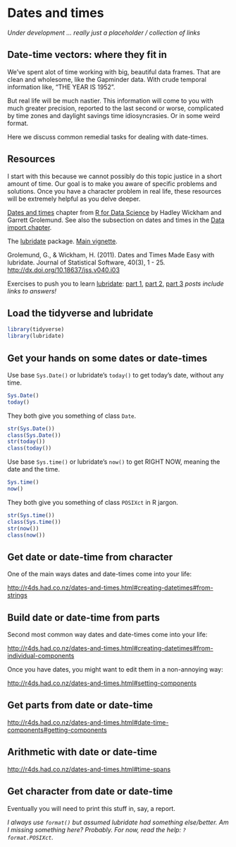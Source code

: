 # Dates and times {#date-time}

*Under development ... really just a placeholder / collection of links*

## Date-time vectors: where they fit in

We've spent alot of time working with big, beautiful data frames. That are clean and wholesome, like the Gapminder data. With crude temporal information like, "THE YEAR IS 1952".

But real life will be much nastier. This information will come to you with much greater precision, reported to the last second or worse, complicated by time zones and daylight savings time idiosyncrasies. Or in some weird format.

Here we discuss common remedial tasks for dealing with date-times.

## Resources

I start with this because we cannot possibly do this topic justice in a short amount of time. Our goal is to make you aware of specific problems and solutions. Once you have a character problem in real life, these resources will be extremely helpful as you delve deeper.

[Dates and times](http://r4ds.had.co.nz/dates-and-times.html) chapter from [R for Data Science](http://r4ds.had.co.nz) by Hadley Wickham and Garrett Grolemund. See also the subsection on dates and times in the [Data import chapter](http://r4ds.had.co.nz/data-import.html).

The [lubridate](https://cran.r-project.org/package=lubridate) package. [Main vignette](https://cran.r-project.org/web/packages/lubridate/vignettes/lubridate.html).

Grolemund, G., & Wickham, H. (2011). Dates and Times Made Easy with lubridate. Journal of Statistical Software, 40(3), 1 - 25. <http://dx.doi.org/10.18637/jss.v040.i03>

Exercises to push you to learn [lubridate](https://cran.r-project.org/web/packages/lubridate/index.html): [part 1](http://r-exercises.com/2016/08/15/dates-and-times-simple-and-easy-with-lubridate-part-1/), [part 2](http://r-exercises.com/2016/08/29/dates-and-times-simple-and-easy-with-lubridate-exercises-part-2/), [part 3](http://r-exercises.com/2016/10/04/dates-and-times-simple-and-easy-with-lubridate-exercises-part-3/) *posts include links to answers!*

## Load the tidyverse and lubridate

```r
library(tidyverse)
library(lubridate)
```


## Get your hands on some dates or date-times

Use base `Sys.Date()` or lubridate's `today()` to get today's date, without any time.

```r
Sys.Date()
today()
```

They both give you something of class `Date`.

```r
str(Sys.Date())
class(Sys.Date())
str(today())
class(today())
```

Use base `Sys.time()` or lubridate's `now()` to get RIGHT NOW, meaning the date and the time.

```r
Sys.time()
now()
```

They both give you something of class `POSIXct` in R jargon.

```r
str(Sys.time())
class(Sys.time())
str(now())
class(now())
```

## Get date or date-time from character

One of the main ways dates and date-times come into your life:

<http://r4ds.had.co.nz/dates-and-times.html#creating-datetimes#from-strings>

## Build date or date-time from parts

Second most common way dates and date-times come into your life:

<http://r4ds.had.co.nz/dates-and-times.html#creating-datetimes#from-individual-components>

Once you have dates, you might want to edit them in a non-annoying way:

<http://r4ds.had.co.nz/dates-and-times.html#setting-components>

## Get parts from date or date-time

<http://r4ds.had.co.nz/dates-and-times.html#date-time-components#getting-components>

## Arithmetic with date or date-time

<http://r4ds.had.co.nz/dates-and-times.html#time-spans>

## Get character from date or date-time

Eventually you will need to print this stuff in, say, a report.

*I always use `format()` but assumed lubridate had something else/better. Am I missing something here? Probably. For now, read the help: `?format.POSIXct`.*